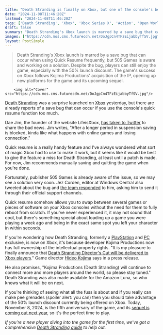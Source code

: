 ```yaml
---
title: "Death Stranding is finally on Xbox, but one of the console's best features triggers a game-ruining bug"
date: "2024-11-08T11:46:20Z"
lastmod: "2024-11-08T11:46:20Z"
tags: ['Death Stranding', 'Xbox', 'Xbox Series X', 'Action', 'Open World', 'PlayStation', 'PC', 'Hideo Kojima', 'Kojima Productions', '505 Games', 'Save Bug', 'Quick Resume']
draft: false
summary: "Death Stranding's Xbox launch is marred by a save bug that can occur when using Quick Resume frequently, but 505 Games is aware and working on a solution. Despite the bug, players can still enjoy the game, especially with the 50% launch discount. The game's success on Xbox follows Kojima Productions' acquisition of the IP, opening up new platforms for the game and its upcoming sequel."
images: ["https://cdn.mos.cms.futurecdn.net/DoJgpCn4TFzEijabbyTfSV.jpg"]
layout: PostSimple
---
```

> Death Stranding's Xbox launch is marred by a save bug that can occur when using Quick Resume frequently, but 505 Games is aware and working on a solution. Despite the bug, players can still enjoy the game, especially with the 50% launch discount. The game's success on Xbox follows Kojima Productions' acquisition of the IP, opening up new platforms for the game and its upcoming sequel.


        <img alt="Cover" src="https://cdn.mos.cms.futurecdn.net/DoJgpCn4TFzEijabbyTfSV.jpg"/>
        
[<u>Death Stranding</u>](https://www.gamesradar.com/death-stranding/) was a surprise launched on [Xbox](https://www.gamesradar.com/platforms/xbox/xbox-series-x/news/) yesterday, but there are already reports of a save bug that can occur if you use the console's quick resume function too much.

Dae Jim, the founder of the website LifeisXbox, [<u>has taken to Twitter</u>](https://x.com/Life_is_Xbox/status/1854781278798660050) to share the bad news. Jim writes, "After a longer period in suspension saving is blocked, kinda like what happens with online games and losing connection." 

Quick resume is a really handy feature and I've always wondered what sort of magic Xbox had to use to make it work, but it seems like it would be best to give the feature a miss for Death Stranding, at least until a patch is made. For now, Jim recommends manually saving and quitting the game when you're done.

Fortunately, publisher 505 Games is already aware of the issue, so we may see a solution very soon. Jez Corden, editor at Windows Central also tweeted about the bug and [the team responded](https://x.com/505_Games/status/1854800050230005828) to him, asking him to send it through their official support channels.

Quick resume somehow allows you to swap between several games or pieces of software on your Xbox consoles without the need for them to fully reboot from scratch. If you've never experienced it, it may not sound that cool, but there's something special about loading up a game you were playing a week ago and being in the exact same spot you left your character in within seconds.

If you're wondering how Death Stranding, formerly a [PlayStation](https://www.gamesradar.com/platforms/playstation/ps5/news/) and [PC](https://www.gamesradar.com/platforms/pc-gaming/) exclusive, is now on Xbox, it's because developer Kojima Productions now has full ownership of the intellectual property rights. "It is my pleasure to finally announce that [<u>Death Stranding Director's Cut will be delivered to Xbox players</u>](https://www.gamesradar.com/games/action/death-stranding-just-got-a-surprise-launch-on-xbox-series-x-as-kojima-productions-now-has-full-ownership-of-the-ip-and-plans-to-bring-it-to-more-platforms/)." Game director [Hideo Kojima](https://www.gamesradar.com/tag/hideo-kojima/) says in a press release.

He also promises, "Kojima Productions (Death Stranding) will continue to connect more and more players around the world, so please stay tuned." Death Stranding was also made available for the Amazon Luna, so who knows what it will be on next.

If you're thinking of seeing what all the fuss is about and if you really can make pee grenades (spoiler alert: you can) then you should take advantage of the 50% launch discount currently being offered on Xbox. Today, November 8, 2024, is the fifth anniversary of the game, and its [sequel is coming out next year](https://www.gamesradar.com/death-stranding-2-guide/), so it's the perfect time to play.

*If you're a new player diving into the game for the first time, we've got a comprehensive *[<em>Death Stranding guide</em>](https://www.gamesradar.com/death-stranding-guide/)* to help out.*
        
